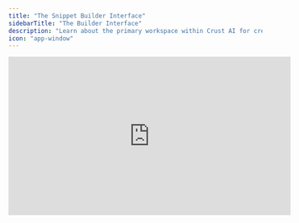 ```yaml
---
title: "The Snippet Builder Interface"
sidebarTitle: "The Builder Interface"
description: "Learn about the primary workspace within Crust AI for creating, configuring, and customizing your snippets."
icon: "app-window"
---
```


<iframe width="560" height="315" src="https://www.youtube.com/embed/v9FXZi8cI9E?si=JiLNSkEVpnH78YNT" title="YouTube video player" frameborder="0" allow="accelerometer; autoplay; clipboard-write; encrypted-media; gyroscope; picture-in-picture" allowfullscreen />

<Tip>
  **Your Creative Workspace**\
  The Snippet Builder is your primary workspace within Crust AI for creating, configuring, and customizing your snippets. It provides a visual environment where you can see how your data is being transformed into a mini-application in real-time.
</Tip>

![Clean Shot2025 05 05at17 20 11@2x Pn](/images/CleanShot2025-05-05at17.20.11@2x.png)

The builder interface is organized around a simple, step-by-step process, represented by numbered sections:

1. **Select Snippet Type**: Choose the fundamental structure of your snippet (Single Item or Multiple Items).
2. **Select Data / Set Filters & Permissions**: Define which data from your selected Airtable table will be visible in the snippet and who is allowed to see it.
3. **Modify and Tweak the UI ("Make It Perfect with AI")**: Customize the UI, visual design, layout, and add interactive elements.
4. **Share ("Looking good?")**: Get your shareable URL and distribute your snippet.

Let's walk through each section and the key controls you'll find.

---

<Steps>
  <Step title="Select Snippet Type" titleSize="h2">
    This is the very first step when creating a new snippet. As covered in the [Understanding Snippet Types](/chapters/building-and-understanding-snippets/understanding-snippet-types) page, you choose between Single Item or Multiple Items.

    - **Single Item**: For displaying detailed information of one specific record.
    - **Multiple Items**: For displaying a list of filtered records.

    ![Quickstart Change To Multi Gi](/images/quickstart-change-to-multi.gif)

    This choice impacts how Step 2 is presented and whether you have access to both List View and Detail View in Step 3.

    For a deeper dive into the differences between these types, see: [Understanding Snippet Types](/chapters/building-and-understanding-snippets/understanding-snippet-types).
  </Step>
  <Step title="Select Data / Set Filters & Permissions" titleSize="h2">
    This section is where you see your selected Airtable table and determine the data that will populate the snippet. The appearance of this section changes slightly based on whether you chose "Single Item" or "Multiple Items" in Step 1.

    On the left side, you'll see a preview of your data directly from the connected Airtable table.

    <Tabs>
      <Tab title="Single Item">
        If you selected Single Item: The table preview will show all records, and you'll select a specific record using a radio button next to it. The preview on the right will immediately show the Detail View for that chosen record. This selected record will also affect the Shareable URL.

        ![Quick Start Single Snippet Record Selection Gi](/images/quick-start-single-snippet-record-selection.gif)
      </Tab>
      <Tab title="Multiple Items">
        If you selected Multiple Items: The table preview shows all records by default, as the snippet will ultimately display a list of records. The preview on the right will show the List View of your data.

        ![Interface Multi Snippet Pn](/images/interface-multi-snippet.png)
      </Tab>
    </Tabs>
    ### Multi-Items Data Access Configurations

    For multi-items snippets only, the controls in this section allow you to specify which data (based on criteria or user identity) will be pulled from the table. It includes:

    - **Filter**: Apply static filters to include only records that meet specific conditions (e.g., only show records where "Status is 'Active'"). These filters apply to anyone viewing the snippet.
    - **Sort**: Define the order in which records appear in the List View of a Multiple Items snippet.
    - **Permission**: Control who can see the data. This is crucial for implementing user-based filtering.

    ![Data Access Config Pn](/images/data-access-config.png)

    Learn how to configure filters and sorting: [Setting Filters & Sorting for Multiple Items Snippets](/chapters/selecting-which-data-to-display/setting-filters-and-sorting-for-multiple-items-snippets)

    Learn how to set up granular, user-based permissions: [User-Based Permission Explained](/chapters/controlling-data-access/user-based-permission-explained)
  </Step>
  <Step title='Modify and Tweak the UI ("Make It Perfect with AI")' titleSize="h2">
    This step is dedicated to refining the visual appearance (UI/UX) of your snippet and adding interactive elements.

    The right side prominently features a real-time preview of your snippet, rendered within a phone mockup. This preview updates live as you make design changes.

    ![Quickstart Prompt Gi](/step-3.png)

    **View Toggle**

    Above the preview, you'll see buttons to switch between List View and Detail View.

    - For Single Item snippets, only the Detail View is available, as the snippet only displays one record's full details.
    - For Multiple Items snippets, both List View (showing the list of records) and Detail View (showing the details of a selected record) are available. You can toggle between them here to preview both interfaces. Clicking on an item in the 'List View' will automatically navigate to the 'Detail View' presenting the selected item.

    ![View Toggle Gi](/images/view-toggle.gif)

    **AI Prompt Input**

    Below the preview, you'll find a text box labeled "What would you like to modify?". This is the primary way you use Crust AI's generative capabilities. You can type natural language requests here to:

    - Change the design, layout, colors, and other visual styles (e.g., "Make the title font larger", "Present the status as a chip", "Change the header color to red").
    - Adjust the layout and arrangement of elements (e.g., "Move the budget above the dates").
    - Add interactive elements like buttons or checkboxes ("Allow the user to edit the status using a dropdown")
    - Control record fields visibility ("Hide the 'Admin Notes' field")

    ![Quickstart Prompt Gi](/images/quickstart-prompt.gif)

    <Warning>
      **Important Note about the AI Prompt**\
      The prompt is designed for modifying the snippet's appearance and adding interactive elements that operate on the already selected/filtered data. It cannot:

      - Change the snippet type (Single vs. Multiple).
      - Select which records are included.
      - Set filters, sorting, or permissions.
      - Modify to edit the table schema on Airtable (adding fields, changing field types, etc).

      These data configuration aspects are controlled separately in Step 2, or directly in Airtable.
    </Warning>
    ### Additional Controls

    **Full Screen Preview**: Use the full screen button to view the snippet preview in a larger format and see how it renders on a desktop screen as well as mobile.

    ![Full Screen Btn Pn](/images/full-screen-btn.png)

    **Layout Direction**: You can change the text and layout direction (Left-to-Right or Right-to-Left) to support languages like Hebrew or Arabic, ensuring your snippet is culturally and linguistically appropriate for your audience.

    ![Layout Direction Btn Pn](/layout-direction-btn2.png)

    **Edit Code**: For advanced technical users, there's an option to "Edit Code Manually". This allows you to directly access and modify the underlying React code of the snippet. Caution: This feature is for experienced developers only. Incorrect code changes can easily break your snippet. We recommend using the AI prompt and no-code options for most customizations.

    ![Edit Code Btn Pn](/images/edit-code-btn.png)
  </Step>
  <Step title='Share ("Looking good?")' titleSize="h2">
    Once you're satisfied with your snippet's data and design, this final section allows you to get the URL and share it.

    ![Step 4 Pn](/images/step-4.png)

    Click the `Get Shareable URL` button. Depending on your snippet's type and permission settings, you'll get different URL options. To learn more about how this works, see: [Understanding the Shareable URL Structure](/chapters/building-and-understanding-snippets/understanding-snippet-types)

    You can share these URLs directly or integrate them into Airtable buttons, automations (Make/Zapier), or other tools.

    Learn more about integrating snippets into workflows: [Share a Snippet Directly from Airtable](/chapters/sharing-your-snippets/share-a-snippet-directly-from-airtable) and [Integrate a Snippet in a Make/Zapier Flow](/chapters/sharing-your-snippets/integrate-a-snippet-in-a-make-or-zapier-flow)
  </Step>
</Steps>

---

## Renaming a Snippet

You can rename the snippet by clicking the snippet name and typing the new name.

![Snippet Rename Gi](/images/snippet-rename.gif)